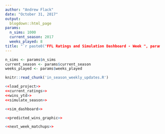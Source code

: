---
author: "Andrew Flack"
date: "October 31, 2017"
output: 
  blogdown::html_page
params:
  n_sims: 1000
  current_season: 2017
  weeks_played: 8
title: "`r paste0("FFL Ratings and Simulation Dashboard - Week ", params$weeks_played, " Update)`"
---

```{r echo=FALSE}
n_sims <- params$n_sims
current_season <- params$current_season
weeks_played <- params$weeks_played

knitr::read_chunk('in_season_weekly_updates.R')
```


```{r echo = FALSE}
<<load_project>>
<<current_ratings>>
<<wins_ytd>>
<<simulate_season>>
```

```{r echo = FALSE}
<<sim_dashboard>>
```

```{r echo = FALSE}
<<predicted_wins_graphic>>
```

```{r echo = FALSE}
<<next_week_matchups>>
```